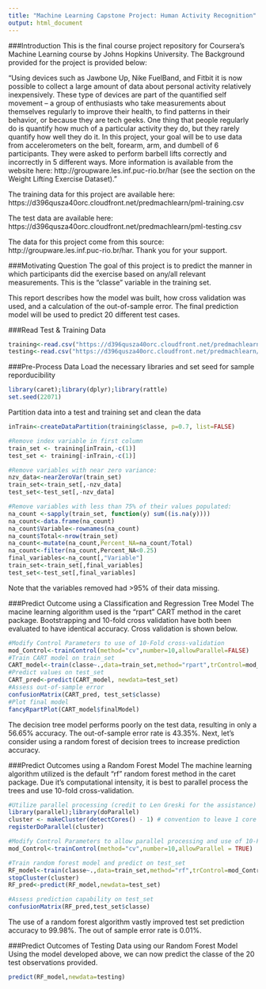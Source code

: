 ```yaml
---
title: "Machine Learning Capstone Project: Human Activity Recognition"
output: html_document
---
```

###Introduction
This is the final course project repository for Coursera's Machine Learning course by Johns Hopkins University. The Background provided for the project is provided below:

"Using devices such as Jawbone Up, Nike FuelBand, and Fitbit it is now possible to collect a large amount of data about personal activity relatively inexpensively. These type of devices are part of the quantified self movement – a group of enthusiasts who take measurements about themselves regularly to improve their health, to find patterns in their behavior, or because they are tech geeks. One thing that people regularly do is quantify how much of a particular activity they do, but they rarely quantify how well they do it. In this project, your goal will be to use data from accelerometers on the belt, forearm, arm, and dumbell of 6 participants. They were asked to perform barbell lifts correctly and incorrectly in 5 different ways. More information is available from the website here: http://groupware.les.inf.puc-rio.br/har (see the section on the Weight Lifting Exercise Dataset)."

The training data for this project are available here:
https://d396qusza40orc.cloudfront.net/predmachlearn/pml-training.csv

The test data are available here:
https://d396qusza40orc.cloudfront.net/predmachlearn/pml-testing.csv

The data for this project come from this source: http://groupware.les.inf.puc-rio.br/har. Thank you for your support.

###Motivating Question
The goal of this project is to predict the manner in which participants did the exercise based on any/all relevant measurements. This is the "classe" variable in the training set. 

This report describes how the model was built, how cross validation was used, and a calculation of the out-of-sample error. The final prediction model will be used to predict 20 different test cases.

###Read Test & Training Data
```r
training<-read.csv("https://d396qusza40orc.cloudfront.net/predmachlearn/pml-training.csv",na.strings=c("NA","#DIV/0!",""))
testing<-read.csv("https://d396qusza40orc.cloudfront.net/predmachlearn/pml-testing.csv",na.strings=c("NA","#DIV/0!",""))
```

###Pre-Process Data
Load the necessary libraries and set seed for sample reporducibility
```r
library(caret);library(dplyr);library(rattle)
set.seed(22071)
```
Partition data into a test and training set and clean the data
```r
inTrain<-createDataPartition(training$classe, p=0.7, list=FALSE)

#Remove index variable in first column
train_set <- training[inTrain,-c(1)]
test_set <- training[-inTrain,-c(1)]

#Remove variables with near zero variance:
nzv_data<-nearZeroVar(train_set)
train_set<-train_set[,-nzv_data]
test_set<-test_set[,-nzv_data]

#Remove variables with less than 75% of their values populated:
na_count <-sapply(train_set, function(y) sum((is.na(y))))
na_count<-data.frame(na_count)
na_count$Variable<-rownames(na_count)
na_count$Total<-nrow(train_set)
na_count<-mutate(na_count,Percent_NA=na_count/Total)
na_count<-filter(na_count,Percent_NA<0.25)
final_variables<-na_count[,"Variable"]
train_set<-train_set[,final_variables]
test_set<-test_set[,final_variables]
```
Note that the variables removed had >95% of their data missing.

###Predict Outcome using a Classification and Regression Tree Model
The macine learning algorithm used is the "rpart" CART method in the caret package. Bootstrapping and 10-fold cross validation have both been evaluated to have identical accuracy. Cross validation is shown below.
```r
#Modify Control Parameters to use of 10-Fold cross-validation
mod_Control<-trainControl(method="cv",number=10,allowParallel=FALSE)
#Train CART model on train_set
CART_model<-train(classe~.,data=train_set,method="rpart",trControl=mod_Control)
#Predict values on test_set
CART_pred<-predict(CART_model, newdata=test_set)
#Assess out-of-sample error
confusionMatrix(CART_pred, test_set$classe)
#Plot final model
fancyRpartPlot(CART_model$finalModel)
```

The decision tree model performs poorly on the test data, resulting in only a 56.65% accuracy. The out-of-sample error rate is 43.35%. Next, let's consider using a random forest of decision trees to increase prediction accuracy.

###Predict Outcomes using a Random Forest Model
The machine learning algorithm utilized is the default "rf" random forest method in the caret package. Due it's computational intensity, it is best to parallel process the trees and use 10-fold cross-validation.
```r
#Utilize parallel processing (credit to Len Greski for the assistance)
library(parallel);library(doParallel)
cluster <- makeCluster(detectCores() - 1) # convention to leave 1 core for OS
registerDoParallel(cluster)

#Modify Control Parameters to allow parallel processing and use of 10-Fold cross-validation
mod_Control<-trainControl(method="cv",number=10,allowParallel = TRUE)

#Train random forest model and predict on test_set
RF_model<-train(classe~.,data=train_set,method="rf",trControl=mod_Control)
stopCluster(cluster)
RF_pred<-predict(RF_model,newdata=test_set)

#Assess prediction capability on test_set
confusionMatrix(RF_pred,test_set$classe)
```
The use of a random forest algorithm vastly improved test set prediction accuracy to 99.98%. The out of sample error rate is 0.01%. 

###Predict Outcomes of Testing Data using our Random Forest Model
Using the model developed above, we can now predict the classe of the 20 test observations provided.
```r
predict(RF_model,newdata=testing)
```